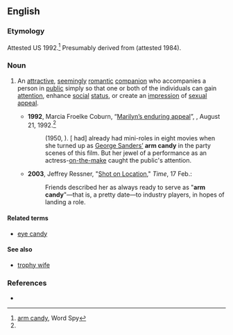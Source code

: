 ==English==

===Etymology===
Attested US 1992.<ref name="wordspy">[http://www.wordspy.com/words/armcandy.asp arm candy], Word Spy</ref> Presumably derived from {{term|eye candy|lang=en}} (attested 1984).

===Noun===
{{en-noun|sg=[[arm]] [[candy]]|-}}

# {{idiomatic}} An [[attractive]], [[seemingly]] [[romantic]] [[companion]] who accompanies a person in [[public]] simply so that one or both of the individuals can gain [[attention]], enhance [[social]] [[status]], or create an [[impression]] of [[sexual]] [[appeal]].
#* '''1992''', Marcia Froelke Coburn, “[http://articles.chicagotribune.com/1992-08-21/entertainment/9203160308_1_marilyn-collection-marilyn-monroe-new-releases Marilyn’s enduring appeal]”, {{w|Chicago Tribune}}, August 21, 1992.<ref name="wordspy" />
#*: ''{{w|All About Eve}}'' (1950, {{w|FoxVideo}}). [{{w|Marilyn Monroe}} had] already had mini-roles in eight movies when she turned up as [[w:George Sanders|George Sanders’]] '''arm candy''' in the party scenes of this film. But her jewel of a performance as an actress-[[on the make|on-the-make]] caught the public's attention.
#* '''2003''', Jeffrey Ressner, "[http://www.time.com/time/magazine/article/0,9171,1004253,00.html Shot on Location]," ''Time'', 17 Feb.:
#*: Friends described her as always ready to serve as "'''arm candy'''"—that is, a pretty date—to industry players, in hopes of landing a role.

====Related terms====
* [[eye candy]]

====See also====
* [[trophy wife]]

===References===
<references/>
* {{R:OneLook}}